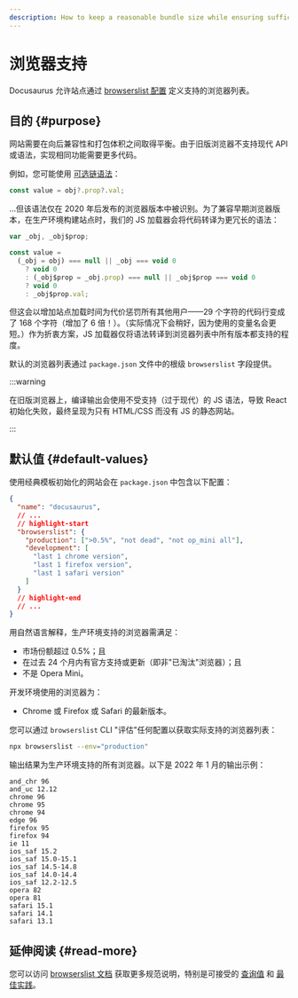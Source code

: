 ```yaml
---
description: How to keep a reasonable bundle size while ensuring sufficient browser support.
---
```


# 浏览器支持

Docusaurus 允许站点通过 [browserslist 配置](https://github.com/browserslist/browserslist) 定义支持的浏览器列表。

## 目的 {#purpose}

网站需要在向后兼容性和打包体积之间取得平衡。由于旧版浏览器不支持现代 API 或语法，实现相同功能需要更多代码。

例如，您可能使用 [可选链语法](https://developer.mozilla.org/en-US/docs/Web/JavaScript/Reference/Operators/Optional_chaining)：

```js
const value = obj?.prop?.val;
```

...但该语法仅在 2020 年后发布的浏览器版本中被识别。为了兼容早期浏览器版本，在生产环境构建站点时，我们的 JS 加载器会将代码转译为更冗长的语法：

```js
var _obj, _obj$prop;

const value =
  (_obj = obj) === null || _obj === void 0
    ? void 0
    : (_obj$prop = _obj.prop) === null || _obj$prop === void 0
    ? void 0
    : _obj$prop.val;
```

但这会以增加站点加载时间为代价惩罚所有其他用户——29 个字符的代码行变成了 168 个字符（增加了 6 倍！）。（实际情况下会稍好，因为使用的变量名会更短。）作为折衷方案，JS 加载器仅将语法转译到浏览器列表中所有版本都支持的程度。

默认的浏览器列表通过 `package.json` 文件中的根级 `browserslist` 字段提供。

:::warning

在旧版浏览器上，编译输出会使用不受支持（过于现代）的 JS 语法，导致 React 初始化失败，最终呈现为只有 HTML/CSS 而没有 JS 的静态网站。

:::

## 默认值 {#default-values}

使用经典模板初始化的网站会在 `package.json` 中包含以下配置：

```json title="package.json"
{
  "name": "docusaurus",
  // ...
  // highlight-start
  "browserslist": {
    "production": [">0.5%", "not dead", "not op_mini all"],
    "development": [
      "last 1 chrome version",
      "last 1 firefox version",
      "last 1 safari version"
    ]
  }
  // highlight-end
  // ...
}
```

用自然语言解释，生产环境支持的浏览器需满足：

- 市场份额超过 0.5%；且
- 在过去 24 个月内有官方支持或更新（即非"已淘汰"浏览器）；且
- 不是 Opera Mini。

开发环境使用的浏览器为：

- Chrome 或 Firefox 或 Safari 的最新版本。

您可以通过 `browserslist` CLI "评估"任何配置以获取实际支持的浏览器列表：

```bash
npx browserslist --env="production"
```

输出结果为生产环境支持的所有浏览器。以下是 2022 年 1 月的输出示例：

```text
and_chr 96
and_uc 12.12
chrome 96
chrome 95
chrome 94
edge 96
firefox 95
firefox 94
ie 11
ios_saf 15.2
ios_saf 15.0-15.1
ios_saf 14.5-14.8
ios_saf 14.0-14.4
ios_saf 12.2-12.5
opera 82
opera 81
safari 15.1
safari 14.1
safari 13.1
```

## 延伸阅读 {#read-more}

您可以访问 [browserslist 文档](https://github.com/browserslist/browserslist/blob/main/README.md) 获取更多规范说明，特别是可接受的 [查询值](https://github.com/browserslist/browserslist/blob/main/README.md#queries) 和 [最佳实践](https://github.com/browserslist/browserslist/blob/main/README.md#best-practices)。
